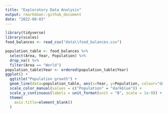 ```yaml
---
title: "Exploratory Data Analysis"
output: rmarkdown::github_document
date: "2022-08-03"
---
```


```r
library(tidyverse)
library(scales)
food_balances <- read_csv("data\\food_balances.csv")
```

```r
population_table <- food_balances %>%
  select(Area, Year, Population) %>%
  drop_na() %>%
  filter(Area == "World")
population_table$Year <- ordered(population_table$Year)
ggplot() +
  ggtitle("Population growth") +
  geom_line(data=population_table, aes(x=Year, y=Population, colour="darkblue", group=1)) +
  scale_color_manual(values = c("Population" = "darkblue")) +
  scale_y_continuous(labels = unit_format(unit = "B", scale = 1e-9)) +
  theme(
    axis.title=element_blank()
  )
```